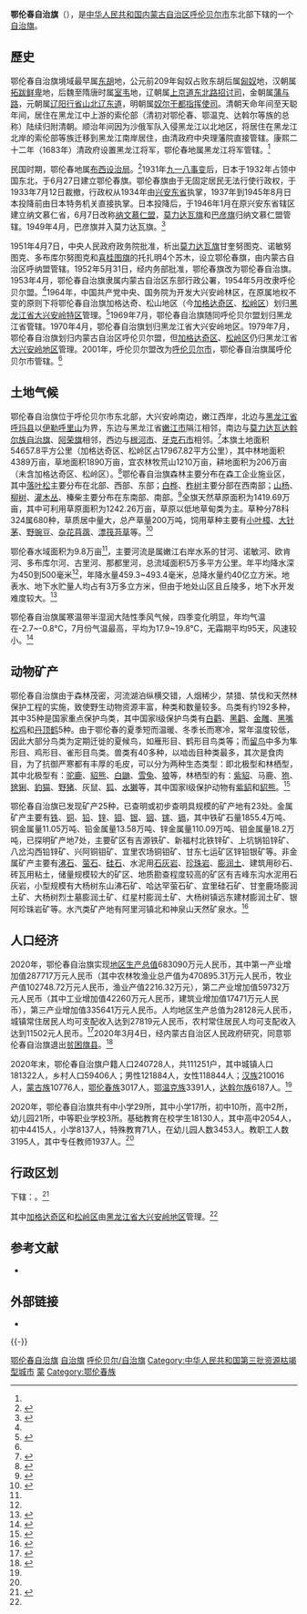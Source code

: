 {{Infobox China County
| county = 鄂伦春自治旗
| usedname = 
| nameorigin = 
| Photo = 
| Photoname = 
| map = ChinaHulunbuirOroqin.png
| map_caption = 鄂伦春自治旗在[[呼伦贝尔市|呼伦贝尔市]]的位置
| Pinyin =  èlúnchún Zìzhìqí  
| Belong = [[内蒙古自治区|内蒙古自治区]][[呼伦贝尔市|呼伦贝尔市]]
| Types = [[自治旗|自治旗]]
| admincode =  150723
| founded = 
| seat = 
| officerTitle = 
| officer = 
| officerTitle2 = 
| officer2 = 
| division = 
| town = 
| township = 
| subdistrict = 
| dialect = 
| post code = 022450
| phone code = 470
| coordinate = 
| area = 5.98万平方千米
| area land = 
| area water = 
| census yr = 2006
| pop = 24万人
| density =  
| GDP = 
| GDP_as_of = 
| GDPPC = 
| carlicense = 蒙E
| web = www.elc.gov.cn
| web_title = 鄂伦春自治旗政府网
}}
'''鄂伦春自治旗'''（{{Mong|m=ᠣᠷᠴᠣᠨ ᠤ <br>ᠥᠪᠡᠷᠲᠡᠭᠡᠨ <br>ᠵᠠᠰᠠᠬᠤ <br>ᠬᠣᠰᠢᠭᠤ|k=Орчон өөртөө засах хошуу}}），是[[中华人民共和国|中华人民共和国]][[内蒙古自治区|内蒙古自治区]][[呼伦贝尔市|呼伦贝尔市]]东北部下辖的一个[[自治旗|自治旗]]。
== 歷史 ==
鄂伦春自治旗境域最早属[[东胡|东胡]]地，公元前209年匈奴占败东胡后属[[匈奴|匈奴]]地，汉朝属[[拓跋鲜卑|拓跋鲜卑]]地，后魏至隋唐时属[[室韦|室韦]]地，辽朝属[[上京道|上京道]][[东北路招讨司|东北路招讨司]]，金朝属[[蒲与路|蒲与路]]，元朝属[[辽阳行省|辽阳行省]][[山北辽东道|山北辽东道]]，明朝属[[奴尔干都指挥使司|奴尔干都指挥使司]]。清朝天命年间至天聪年间，居住在黑龙江中上游的索伦部（清初对鄂伦春、鄂温克、达斡尔等族的总称）陆续归附清朝。顺治年间因为沙俄军队入侵黑龙江以北地区，将居住在黑龙江北岸的索伦部等族迁移到黑龙江南岸居住，由清政府中央理藩院直接管辖。康熙二十二年（1683年）清政府设置黑龙江将军，鄂伦春地属黑龙江将军管辖。<ref name=《鄂伦春自治旗史志》p=39-40></ref>

民国时期，鄂伦春地属[[布西设治局|布西设治局]]。<ref name=jzyg>{{Cite web |url=http://www.elc.gov.cn/zjelc/jzyg/content_1008|title=历史沿革|accessdate=2021-09-02 |date=2013-03-08|publisher=鄂伦春自治旗网}}</ref>1931年[[九一八事变|九一八事变]]后，日本于1932年占领中国东北，于6月27日建立鄂伦春旗。鄂伦春旗由于无固定居民无法行使行政权，于1933年7月12日裁撤，行政权从1934年由[[兴安东省|兴安东省]]执掌，1937年到1945年8月日本投降前由日本特务机关直接执掌。日本投降后，于1946年1月在原兴安东省辖区建立纳文慕仁省，6月7日改称[[纳文慕仁盟|纳文慕仁盟]]，[[莫力达瓦旗|莫力达瓦旗]]和[[巴彦旗|巴彦旗]]归纳文慕仁盟管辖。1949年4月，巴彦旗并入莫力达瓦旗。<ref name=《鄂伦春自治旗史志》p=39-40>{{Harvnb|鄂伦春自治旗史志编纂委员会编|1991.08||p=10}}</ref>

1951年4月7日，中央人民政府政务院批准，析出[[莫力达瓦旗|莫力达瓦旗]]甘奎努图克、诺敏努图克、多布库尔努图克和[[喜桂图旗|喜桂图旗]]的托扎明4个苏木，设立鄂伦春旗，由内蒙古自治区呼纳盟管辖。1952年5月31日，经内务部批准，鄂伦春旗改为鄂伦春自治旗。1953年4月，鄂伦春自治旗隶属内蒙古自治区东部行政公署，1954年5月改隶呼伦贝尔盟。<ref name=jzyg></ref>1964年，中国共产党中央、国务院为开发大兴安岭林区，在原属地权不变的原则下将鄂伦春自治旗加格达奇、松山地区（今[[加格达奇区|加格达奇区]]、[[松岭区|松岭区]]）划归[[黑龙江省|黑龙江省]][[大兴安岭特区|大兴安岭特区]]管理。<ref name=thepaper>{{Cite web |url=https://www.thepaper.cn/newsDetail_forward_3507844|title=内蒙古自治区呼伦贝尔市积极推进恢复加松地区管理权|accessdate=2021-09-02 |date=2019-05-22|publisher=澎湃新闻}}</ref>1969年7月，鄂伦春自治旗随同呼伦贝尔盟划归黑龙江省管辖。1970年4月，鄂伦春自治旗划归黑龙江省大兴安岭地区。1979年7月，鄂伦春自治旗划归内蒙古自治区呼伦贝尔盟，但[[加格达奇区|加格达奇区]]、[[松岭区|松岭区]]仍归黑龙江省[[大兴安岭地区|大兴安岭地区]]管理。2001年，呼伦贝尔盟改为[[呼伦贝尔市|呼伦贝尔市]]，鄂伦春自治旗属呼伦贝尔市管辖。<ref name=jzyg></ref>

==土地气候==
鄂伦春自治旗位于呼伦贝尔市东北部，大兴安岭南边，嫩江西岸，北边与[[黑龙江省|黑龙江省]][[呼玛县|呼玛县]]以[[伊勒呼里山|伊勒呼里山]]为界，东边与黑龙江省[[嫩江市|嫩江市]]隔江相邻，南边与[[莫力达瓦达斡尔族自治旗|莫力达瓦达斡尔族自治旗]]、[[阿荣旗|阿荣旗]]相邻，西边与[[根河市|根河市]]、[[牙克石市|牙克石市]]相邻。<ref>{{Cite book| last=陈申宽、刘玉良、姚国君| title=大兴安岭南麓草地利用现状的调查| publisher=| year=|}}</ref>本旗土地面积54657.8平方公里（加格达奇区、松岭区占17967.82平方公里），其中林地面积4389万亩，草地面积1890万亩，宜农林牧荒山1210万亩，耕地面积为206万亩（未含加格达奇区、松岭区）。<ref name=jbqk>{{Cite web |url=http://www.elc.gov.cn/zjelc/jbqk/content_11164|title=土地资源|accessdate=2021-09-02 |date=2015-10-08|publisher=鄂伦春自治旗网}}</ref>鄂伦春自治旗森林主要分布在森工企业施业区，其中[[落叶松|落叶松]]主要分布在北部、西部、东部；[[白桦|白桦]]、[[柞树|柞树]]主要分部在西南部；[[山杨|山杨]]、[[柳树|柳树]]、[[灌木丛|灌木丛]]、榛柴主要分布在东南部、南部。<ref>{{Cite web|url=http://www.elc.gov.cn/zjelc/jbqk/content_11165|title=森林资源|accessdate=2021-09-02 |date=2021-05-08|publisher=鄂伦春自治旗网}}</ref>全旗天然草原面积为1419.69万亩，其中可利用草原面积为1242.26万亩，草原以低地草甸类为主。草种分78科324属680种，草质居中量大，总产草量200万吨，饲用草种主要有[[小叶樟|小叶樟]]、[[大针茅|大针茅]]、[[野豌豆|野豌豆]]、[[杂花苜蓿|杂花苜蓿]]、[[漂筏苔草|漂筏苔草]]等。<ref>{{Cite web|url=http://www.elc.gov.cn/zjelc/jbqk/content_11166|title=水资源|accessdate=2021-09-02 |date=2021-05-07|publisher=鄂伦春自治旗网}}</ref>

鄂伦春水域面积为9.8万亩<ref name=jbqk></ref>，主要河流是属嫩江右岸水系的甘河、诺敏河、欧肯河、多布库尔河、古里河、那都里河，总流域面积5万多平方公里。年平均降水深为450到500毫米<ref name=book></ref>，年降水量459.3~493.4毫米，总降水量约40亿立方米。地表水、地下水贮量人均占有3万多立方米，但由于地处山区且丘陵多，地下水开发难度较大。<ref>{{Cite web|url=http://www.elc.gov.cn/zjelc/jbqk/content_11168|title=水资源|accessdate=2021-09-02 |date=22021-05-07|publisher=鄂伦春自治旗网}}</ref>

鄂伦春自治旗属寒温带半湿润大陆性季风气候，四季变化明显，年均气温在-2.7~-0.8℃，7月份气温最高，平均为17.9~19.8℃，无霜期平均95天，风速较小。<ref name=book>{{Cite book| last=曹庆国，阴秀霞姚国君| title=内蒙鄂伦春大豆生产与生态气象条件的关系| publisher=| year=|}}</ref>

==动物矿产==
鄂伦春自治旗由于森林茂密，河流湖泊纵横交错，人烟稀少，禁猎、禁伐和天然林保护工程的实施，致使野生动物资源丰富，种类和数量较多。鸟类有约192多种，其中35种是国家重点保护鸟类，其中国家I级保护鸟类有[[白鹳|白鹳]]、[[黑鹳|黑鹳]]、[[金雕|金雕]]、[[黑嘴松鸡|黑嘴松鸡]]和[[丹顶鹤|丹顶鹤]]5种。由于鄂伦春的夏季短而温暖、冬季长而寒冷，常年温度较低，因此大部分鸟类为定期迁徙的夏候鸟，如雁形目、鹤形目鸟类等；而[[留鸟|留鸟]]中多为隼形目、鸡形目、雀形目鸟类。兽类有40多种，以啮齿目种类最多，其次是食肉目，为了抗御严寒都有丰厚的毛皮，可以分为两种生态类型：即北极型和林栖型，其中北极型有：[[驼鹿|驼鹿]]、[[貂熊|貂熊]]、[[白鼬|白鼬]]、[[雪兔|雪兔]]、[[狼|狼]]等，林栖型的有：[[紫貂|紫貂]]、马鹿、[[狍|狍]]、[[猞猁|猞猁]]、[[豹猫|豹猫]]、[[野猪|野猪]]、灰鼠、[[狐|狐]]、[[水獭|水獭]]等，其中国家I级保护动物有[[紫貂|紫貂]]和[[貂熊|貂熊]]。<ref>{{Cite web|url=http://www.elc.gov.cn/zjelc/jbqk/content_11167|title=野生动物资源|accessdate=2021-09-02 |date=2021-05-08|publisher=鄂伦春自治旗网}}</ref>

鄂伦春自治旗已发现矿产25种，已查明或初步查明具规模的矿产地有23处。金属矿产主要有[[铁|铁]]、[[铜|铜]]、[[铅|铅]]、[[锌|锌]]、[[钼|钼]]、[[银|银]]、[[铟|铟]]、[[镓|镓]]、[[镉|镉]]，其中铁矿石量1855.4万吨、铜金属量11.05万吨、铅金属量13.58万吨、锌金属量110.09万吨、钼金属量18.2万吨，已探明矿产地7处，主要矿区有吉源铁矿、新福村北铁锌矿、上坑锅铅锌矿、八岔沟西铅锌矿、兴阿铜钼矿、宜里农场铜钼矿、甘东七运矿区锌铅银矿等。非金属矿产主要有[[沸石|沸石]]、[[萤石|萤石]]、[[硅石|硅石]]、水泥用[[石灰岩|石灰岩]]、[[珍珠岩|珍珠岩]]、[[膨润土|膨润土]]、建筑用砂石、砖瓦用粘土，储量规模较大的矿区、地质勘查程度较高的矿区有吉峰东沟水泥用石灰岩，小型规模有大杨树东山沸石矿、哈达罕萤石矿、宜里硅石矿、甘奎鹿场膨润土矿、大杨树烈士墓膨润土矿、红星村膨润土矿、大杨树镇远东建材膨润土矿、银阿珍珠岩矿等。水汽类矿产地有阿里河镇北和神泉山天然矿泉水。<ref>{{Cite web|url=http://www.elc.gov.cn/zjelc/jbqk/content_11169|title=矿产资源|accessdate=2021-09-02 |date=2019-12-31|publisher=鄂伦春自治旗网}}</ref>

==人口经济==
2020年，鄂伦春自治旗实现[[地区生产总值|地区生产总值]]683090万元人民币，其中第一产业增加值287717万元人民币（其中农林牧渔业总产值为470895.31万元人民币，牧业产值102748.72万元人民币，渔业产值2216.32万元），第二产业增加值59732万元人民币（其中工业增加值42260万元人民币，建筑业增加值17471万元人民币），第三产业增加值335641万元人民币。人均地区生产总值为28128元人民币，城镇常住居民人均可支配收入达到27819元人民币，农村常住居民人均可支配收入达到11502元人民币。<ref name=zwgk>{{Cite web|url=http://www.elc.gov.cn/zwgk/zfxxgkml/tjxx/content_4938|title=鄂伦春自治旗关于2020年 国民经济和社会发展情况统计公报|accessdate=2021-09-02 |date=2021-04-01|publisher=鄂伦春自治旗网}}</ref>2020年3月4日，经内蒙古自治区人民政府研究，同意鄂伦春自治旗退出[[贫困县|贫困旗县]]。<ref>{{Cite web|url=https://www.nmg.gov.cn/zwyw/tzgg/202003/t20200305_258839.html|title=内蒙古自治区人民政府关于鄂伦春自治旗等20个国家级贫困旗县退出贫困旗县序列的公告|accessdate=2021-09-02 |date=2021-03-04|publisher=内蒙古自治区人民政府网}}</ref>

2020年末，鄂伦春自治旗户籍人口240728人，共111251户，其中城镇人口181322人，乡村人口59406人；男性121884人，女性118844人；[[汉族|汉族]]210016人，[[蒙古族|蒙古族]]10776人，[[鄂伦春族|鄂伦春族]]3017人，[[鄂温克族|鄂温克族]]3391人，[[达斡尔族|达斡尔族]]6187人。<ref name=zwgk></ref>

2020年，鄂伦春自治旗共有中小学29所，其中小学17所，初中10所，高中2所，幼儿园21所，中等职业学校3所。基础教育在校学生18130人，其中高中2054人，初中4415人，小学8137人，特殊教育71人，在幼儿园人数3453人。教职工人数3195人，其中专任教师1937人。<ref name=zwgk></ref>

== 行政区划 ==
{{PAGENAMEBASE}}下辖：{{PRC admin/children|15/07/23}}。<ref>{{PRC admin/ref sgc|15/07/23}}</ref>

其中[[加格达奇区|加格达奇区]]和[[松岭区|松岭区]]由[[黑龙江省|黑龙江省]][[大兴安岭地区|大兴安岭地区]]管理。<ref name=thepaper></ref>

== 参考文献 ==
{{reflist|2}}
*{{Cite book| last=鄂伦春自治旗史志编纂委员会编；金勋，张荣等主编| title=《鄂伦春自治旗志》| publisher=内蒙古人民出版社| year=1991.08|}}

== 外部链接 ==
{{Commons Category|Oroqen Autonomous Banner}}
* {{Official website|http://www.elc.gov.cn/|name=鄂伦春自治旗人民政府}}

{{-}}
{{鄂伦春自治旗行政区划}}
{{呼伦贝尔市行政区划}}
{{内蒙古行政区划}}
{{中国资源枯竭城市}}
{{国家级贫困县|前}}
{{中华人民共和国民族自治地方/其他}}

[[Category:鄂伦春自治旗|]]
[[Category:呼伦贝尔县级行政区|自治旗]]
[[Category:内蒙古自治区的旗|呼伦贝尔/自治旗]]
[[Category:中华人民共和国第三批资源枯竭型城市|Category:中华人民共和国第三批资源枯竭型城市]]
[[Category:原国家级贫困县|蒙]]
[[Category:鄂伦春族|Category:鄂伦春族]]